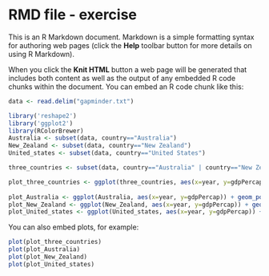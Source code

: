 RMD file - exercise
========================================================

This is an R Markdown document. Markdown is a simple formatting syntax for authoring web pages (click the **Help** toolbar button for more details on using R Markdown).

When you click the **Knit HTML** button a web page will be generated that includes both content as well as the output of any embedded R code chunks within the document. You can embed an R code chunk like this:

```r
data <- read.delim("gapminder.txt")

library('reshape2')
library('ggplot2')
library(RColorBrewer)
Australia <- subset(data, country=="Australia")
New_Zealand <- subset(data, country=="New Zealand")
United_states <- subset(data, country=="United States")

three_countries <- subset(data, country=="Australia" | country=="New Zealand" | country=="United States")

plot_three_countries <- ggplot(three_countries, aes(x=year, y=gdpPercap, colour=country)) + geom_point(size=2) + scale_fill_brewer(palette='Set1')  
  
plot_Australia <- ggplot(Australia, aes(x=year, y=gdpPercap)) + geom_point(size=2, colour = "red")
plot_New_Zealand <- ggplot(New_Zealand, aes(x=year, y=gdpPercap)) + geom_point(size=2, colour = "blue")
plot_United_states <- ggplot(United_states, aes(x=year, y=gdpPercap)) + geom_point(size=2, colour = "dark green")

```

You can also embed plots, for example:

```r
plot(plot_three_countries)
plot(plot_Australia)
plot(plot_New_Zealand)
plot(plot_United_states)
```


